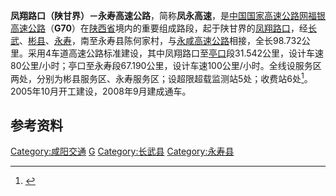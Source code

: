 {{中国高速公路信息框
| 编号 = G70
| 自定頭部 = 
| 名称 = 凤翔路口－永寿高速公路
| 地圖 = 
| 路線簡稱 = 凤永
| 最近通車日期 = 2008年9月28日
| 规划总里程 = 98.732
| 起點 = [[长武县|长武县]]凤翔路口（陕甘界）
| 終點 = [[永寿县|永寿县]]陈何家
| 出口處數 = 
| 服务区数 = 2
}}
'''凤翔路口（陕甘界）－永寿高速公路'''，简称'''凤永高速'''，是[[中国国家高速公路网|中国国家高速公路网]][[福银高速公路|福银高速公路]]（'''G70'''）在[[陕西省|陕西省]]境内的重要组成路段，起于陕甘界的[[凤翔路口|凤翔路口]]，经[[长武|长武]]、[[彬县|彬县]]、[[永寿县|永寿]]，南至永寿县陈何家村，与[[永咸高速公路|永咸高速公路]]相接，全长98.732公里。采用4车道高速公路标准建设，其中凤翔路口至[[亭口|亭口]]段31.542公里，设计车速80公里/小时；亭口至永寿段67.190公里，设计车速100公里/小时。全线设服务区两处，分别为彬县服务区、永寿服务区；设超限超载监测站5处；收费站6处<ref>{{cite web|url=http://news.sina.com.cn/c/2008-09-01/081814385001s.shtml|title=凤永高速公路9月20日左右建成通车|work=三秦都市报|publisher=|date=2008-09-01|accessdate=2012-03-19|archive-date=2022-01-25|archive-url=https://web.archive.org/web/20220125021522/http://news.sina.com.cn/c/2008-09-01/081814385001s.shtml|dead-url=no}}</ref>。2005年10月开工建设，2008年9月建成通车。

 
== 参考资料 ==
{{reflist|2}}
 
{{交通小作品}}
{{陕西高速公路}}

[[Category:咸阳交通|Category:咸阳交通]]
[[Category:陕西省高速公路|G]]
[[Category:长武县|Category:长武县]]
[[Category:永寿县|Category:永寿县]]